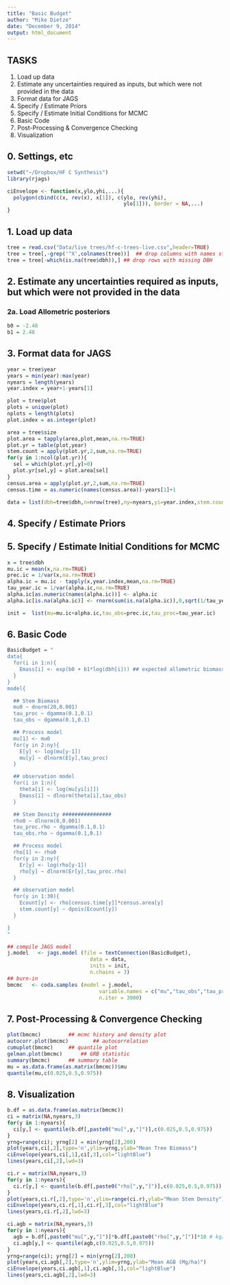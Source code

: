 ```yaml
---
title: "Basic Budget"
author: "Mike Dietze"
date: "December 9, 2014"
output: html_document
---
```


## TASKS

1. Load up data
2. Estimate any uncertainties required as inputs, but which were not provided in the data
3. Format data for JAGS
4. Specify / Estimate Priors
5. Specify / Estimate Initial Conditions for MCMC
6. Basic Code
7. Post-Processing & Convergence Checking
8. Visualization

## 0. Settings, etc

```r
setwd("~/Dropbox/HF C Synthesis")
library(rjags)

ciEnvelope <- function(x,ylo,yhi,...){
  polygon(cbind(c(x, rev(x), x[1]), c(ylo, rev(yhi),
                                      ylo[1])), border = NA,...) 
}
```


## 1. Load up data

```r
tree = read.csv("Data/live trees/hf-c-trees-live.csv",header=TRUE)
tree = tree[,-grep('^X',colnames(tree))]  ## drop columns with names starting with X
tree = tree[-which(is.na(tree$dbh)),] ## drop rows with missing DBH
```


## 2. Estimate any uncertainties required as inputs, but which were not provided in the data

### 2a. Load Allometric posteriors
```r
b0 = -2.48
b1 = 2.48
```


## 3. Format data for JAGS

```r

year = tree$year
years = min(year):max(year)
nyears = length(years)
year.index = year+1-years[1]

plot = tree$plot
plots = unique(plot)
nplots = length(plots)
plot.index = as.integer(plot)

area = tree$size
plot.area = tapply(area,plot,mean,na.rm=TRUE)
plot.yr = table(plot,year)
stem.count = apply(plot.yr,2,sum,na.rm=TRUE)
for(y in 1:ncol(plot.yr)){
  sel = which(plot.yr[,y]>0)
  plot.yr[sel,y] = plot.area[sel]
}
census.area = apply(plot.yr,2,sum,na.rm=TRUE)
census.time = as.numeric(names(census.area))-years[1]+1

data = list(dbh=tree$dbh,n=nrow(tree),ny=nyears,yi=year.index,stem.count=stem.count,census.area=census.area,census.time=census.time,b0=b0,b1=b1)


```


## 4. Specify / Estimate Priors


## 5. Specify / Estimate Initial Conditions for MCMC
```r
x = tree$dbh
mu.ic = mean(x,na.rm=TRUE)
prec.ic = 1/var(x,na.rm=TRUE)
alpha.ic = mu.ic - tapply(x,year.index,mean,na.rm=TRUE)
tau_year.ic = 1/var(alpha.ic,na.rm=TRUE)
alpha.ic[as.numeric(names(alpha.ic))] <- alpha.ic
alpha.ic[is.na(alpha.ic)] <- rnorm(sum(is.na(alpha.ic)),0,sqrt(1/tau_year.ic))

init =  list(mu=mu.ic+alpha.ic,tau_obs=prec.ic,tau_proc=tau_year.ic)
```

## 6. Basic Code

```r
BasicBudget = "
data{
  for(i in 1:n){
    Emass[i] <- exp(b0 + b1*log(dbh[i])) ## expected allometric biomass, log scale
  }
}
model{

  ## Stem Biomass
  mu0 ~ dnorm(20,0.001)
  tau_proc ~ dgamma(0.1,0.1)
  tau_obs ~ dgamma(0.1,0.1)

  ## Process model
  mu[1] <- mu0
  for(y in 2:ny){
    E[y] <- log(mu[y-1]) 
    mu[y] ~ dlnorm(E[y],tau_proc)
  }

  ## observation model
  for(i in 1:n){
    theta[i] <- log(mu[yi[i]])
    Emass[i] ~ dlnorm(theta[i],tau_obs)
  }

  ## Stem Density ################
  rho0 ~ dlnorm(0,0.001)
  tau_proc.rho ~ dgamma(0.1,0.1)
  tau_obs.rho ~ dgamma(0.1,0.1)

  ## Process model
  rho[1] <- rho0
  for(y in 2:ny){
    Er[y] <- log(rho[y-1]) 
    rho[y] ~ dlnorm(Er[y],tau_proc.rho)
  }

  ## observation model
  for(y in 1:30){
    Ecount[y] <- rho[census.time[y]]*census.area[y]
    stem.count[y] ~ dpois(Ecount[y])
  }

}
"

## compile JAGS model
j.model   <- jags.model (file = textConnection(BasicBudget),
                           data = data,
                           inits = init,
                           n.chains = 3)
## burn-in
bmcmc   <- coda.samples (model = j.model,
                              variable.names = c("mu","tau_obs","tau_proc","rho","tau_proc.rho"),
                              n.iter = 3000)

```


## 7. Post-Processing & Convergence Checking

```r
plot(bmcmc)  		## mcmc history and density plot
autocorr.plot(bmcmc)		## autocorrelation
cumuplot(bmcmc)		## quantile plot
gelman.plot(bmcmc)		## GRB statistic
summary(bmcmc)		## summary table
mu = as.data.frame(as.matrix(bmcmc))$mu
quantile(mu,c(0.025,0.5,0.975))
```

## 8. Visualization

```r
b.df = as.data.frame(as.matrix(bmcmc))
ci = matrix(NA,nyears,3)
for(y in 1:nyears){
  ci[y,] <- quantile(b.df[,paste0("mu[",y,"]")],c(0.025,0.5,0.975))
}
yrng=range(ci); yrng[2] = min(yrng[2],200)
plot(years,ci[,2],type='n',ylim=yrng,ylab="Mean Tree Biomass")
ciEnvelope(years,ci[,1],ci[,3],col="lightBlue")
lines(years,ci[,2],lwd=3)

ci.r = matrix(NA,nyears,3)
for(y in 1:nyears){
  ci.r[y,] <- quantile(b.df[,paste0("rho[",y,"]")],c(0.025,0.5,0.975))
}
plot(years,ci.r[,2],type='n',ylim=range(ci.r),ylab="Mean Stem Density")
ciEnvelope(years,ci.r[,1],ci.r[,3],col="lightBlue")
lines(years,ci.r[,2],lwd=3)

ci.agb = matrix(NA,nyears,3)
for(y in 1:nyears){
  agb = b.df[,paste0("mu[",y,"]")]*b.df[,paste0("rho[",y,"]")]*10 # kg/m2 -> Mg/ha
  ci.agb[y,] <- quantile(agb,c(0.025,0.5,0.975))
}
yrng=range(ci); yrng[2] = min(yrng[2],200)
plot(years,ci.agb[,2],type='n',ylim=yrng,ylab="Mean AGB (Mg/ha)")
ciEnvelope(years,ci.agb[,1],ci.agb[,3],col="lightBlue")
lines(years,ci.agb[,2],lwd=3)


```

